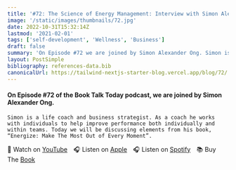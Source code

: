 ```yaml
---
title: '#72: The Science of Energy Management: Interview with Simon Alexander Ong'
image: '/static/images/thumbnails/72.jpg'
date: 2022-10-31T15:32:14Z
lastmod: '2021-02-01'
tags: ['self-development', 'Wellness', 'Business']
draft: false
summary: 'On Episode #72 we are joined by Simon Alexander Ong. Simon is a life coach and business strategist. As a coach he works with individuals to help improve performance both individually and within teams. Today we will be discussing elements from his book, “Energize: Make The Most Out of Every Moment”.'
layout: PostSimple
bibliography: references-data.bib
canonicalUrl: https://tailwind-nextjs-starter-blog.vercel.app/blog/72/
---
```


#### On Episode #72 of the Book Talk Today podcast, we are joined by Simon Alexander Ong.

    Simon is a life coach and business strategist. As a coach he works with individuals to help improve performance both individually and within teams. Today we will be discussing elements from his book, “Energize: Make The Most Out of Every Moment”.

🎥&nbsp;Watch on [YouTube]&emsp;🎧&nbsp;Listen on [Apple]&emsp;🎧&nbsp;Listen on [Spotify]&emsp;📚&nbsp;Buy The [Book]&emsp;

[youtube]: https://youtu.be/-sRqMicPRDc
[apple]: https://podcasts.apple.com/gb/podcast/72-energize-the-science-of-energy-management/id1525619296?i=1000584554393
[spotify]: https://open.spotify.com/episode/3IKQ0CXoKgL47hUkWhyple?si=mxS11-PZRfCZmbXNdjkHAQ
[book]: https://amzn.to/3NOtpdX
